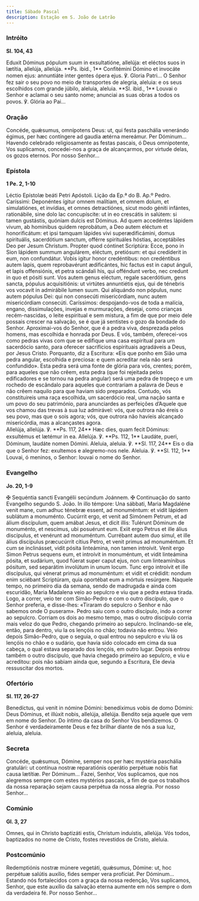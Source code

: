 ```yaml
---
title: Sábado Pascal
description: Estação em S. João de Latrão
---
```


### Intróito

**Sl. 104, 43**

<div class="side-by-side not-content">
  <span>
    Eduxit Dóminus pópulum suum in exsultatióne, allelúja: et eléctos suos in lætítia, allelúja,
    allelúja. **Ps. ibid., 1** Confitémini Dómino et invocáte nomen ejus: annuntiáte inter gentes
    ópera ejus. ℣. Gloria Patri...
  </span>
  <span>
    O Senhor fez sair o seu povo no meio de transportes de alegria, aleluia: e os seus escolhidos
    com grande júbilo, aleluia, aleluia. **Sl. ibid., 1** Louvai o Senhor e aclamai o seu santo
    nome; anunciai as suas obras a todos os povos. ℣. Glória ao Pai...
  </span>
</div>

### Oração

<div class="side-by-side not-content">
  <span>
    Concéde, quǽsumus, omnípotens Deus: ut, qui festa paschália venerándo égimus, per hæc contíngere
    ad gaudia ætérna mereámur. Per Dóminum...
  </span>
  <span>
    Havendo celebrado religiosamente as festas pascais, ó Deus omnipotente, Vos suplicamos,
    concedei-nos a graça de alcançarmos, por virtude delas, os gozos eternos. Por nosso Senhor...
  </span>
</div>

### Epístola

**1 Pe. 2, 1-10**

<div class="side-by-side not-content">
  <span>Léctio Epístolæ beáti Petri Apóstoli.</span>
  <span>Lição da Ep.ª do B. Ap.º Pedro.</span>
  <span>
    Caríssimi: Deponéntes ígitur omnem malítiam, et omnem dolum, et simulatiónes, et invídias, et
    omnes detractiónes, sicut modo géniti infántes, rationábile, sine dolo lac concupíscite: ut in
    eo crescátis in salútem: si tamen gustástis, quóniam dulcis est Dóminus. Ad quem accedéntes
    lápidem vivum, ab homínibus quidem reprobátum, a Deo autem eléctum et honorificátum: et ipsi
    tamquam lápides vivi superædificámini, domus spirituális, sacerdótium sanctum, offérre
    spirituáles hóstias, acceptábiles Deo per Jesum Christum. Propter quod cóntinet Scriptúra: Ecce,
    pono in Sion lápidem summum angulárem, eléctum, pretiósum: et qui credíderit in eum, non
    confundátur. Vobis igitur honor credéntibus: non credéntibus autem lapis, quem reprobavérunt
    ædificántes, hic factus est in caput ánguli, et lapis offensiónis, et petra scándali his, qui
    offéndunt verbo, nec credunt in quo et pósiti sunt. Vos autem genus eléctum, regale sacerdótium,
    gens sancta, pópulus acquisitiónis: ut virtútes annuntiétis ejus, qui de ténebris vos vocavit in
    admirábile lumen suum. Qui aliquándo non pópulus, nunc autem pópulus Dei: qui non consecúti
    misericórdiam, nunc autem misericórdiam consecúti.
  </span>
  <span>
    Caríssimos: despojando-vos de toda a malícia, engano, dissimulações, invejas e murmurações,
    desejai, como crianças recém-nascidas, o leite espiritual e sem mistura, a fim de que por meio
    dele possais crescer na salvação, se é que já sentistes o gozo da bondade do Senhor.
    Aproximai-vos do Senhor, que é a pedra viva, desprezada pelos homens, mas escolhida e honrada
    por Deus. E vós, também, oferecei-vos como pedras vivas com que se edifique uma casa espiritual
    para um sacerdócio santo, para oferecer sacrifícios espirituais agradáveis a Deus, por Jesus
    Cristo. Porquanto, diz a Escritura: «Eis que ponho em Sião uma pedra angular, escolhida e
    preciosa: e quem acreditar nela não será confundido». Esta pedra será uma fonte de glória para
    vós, crentes; porém, para aqueles que não crêem, esta pedra (que foi rejeitada pelos
    edificadores e se tornou na pedra angular) será uma pedra de tropeço e um rochedo de escândalo
    para aqueles que contrariam a palavra de Deus e não crêem naquilo para que haviam sido
    preparados. Contudo, vós constituireis uma raça escolhida, um sacerdócio real, uma nação santa e
    um povo do seu património, para anunciardes as perfeições d’Aquele que vos chamou das trevas à
    sua luz admirável: vós, que outrora não éreis o seu povo, mas que o sois agora; vós, que outrora
    não havíeis alcançado misericórdia, mas a alcançastes agora.
  </span>
</div>

<div class="side-by-side not-content">
  <span>
    Allelúja, allelúja. ℣. **Ps. 117, 24** Hæc dies, quam fecit Dóminus: exsultémus et lætémur in
    ea. Allelúja. ℣. **Ps. 112, 1** Laudáte, pueri, Dóminum, laudáte nomen Dómini.
  </span>
  <span>
    Aleluia, aleluia. ℣. **Sl. 117, 24** Eis o dia que o Senhor fez: exultemos e alegremo-nos nele.
    Aleluia. ℣. **Sl. 112, 1** Louvai, ó meninos, o Senhor: louvai o nome do Senhor.
  </span>
</div>

### Evangelho

**Jo. 20, 1-9**

<div class="side-by-side not-content">
  <span>
    <span class="text-red-500">✠</span> Sequéntia sancti Evangélii secúndum Joánnem.
  </span>
  <span>
    <span class="text-red-500">✠</span> Continuação do santo Evangelho segundo S. João.
  </span>
  <span>
    In illo témpore: Una sábbati, Maria Magdaléne venit mane, cum adhuc ténebræ essent, ad
    monuméntum: et vidit lápidem sublátum a monuménto. Cucúrrit ergo, et venit ad Simónem Petrum, et
    ad álium discípulum, quem amábat Jesus, et dicit illis: Tulérunt Dóminum de monuménto, et
    nescímus, ubi posuérunt eum. Exiit ergo Petrus et ille álius discípulus, et venérunt ad
    monuméntum. Currébant autem duo simul, et ille álius discípulus præcucúrrit cítius Petro, et
    venit primus ad monuméntum. Et cum se inclinásset, vidit pósita linteámina, non tamen introívit.
    Venit ergo Simon Petrus sequens eum, et introívit in monuméntum, et vidit linteámina pósita, et
    sudárium, quod fúerat super caput ejus, non cum linteamínibus pósitum, sed separátim involútum
    in unum locum. Tunc ergo introívit et ille discípulus, qui vénerat primus ad monuméntum: et
    vidit et crédidit: nondum enim sciébant Scriptúram, quia oportébat eum a mórtuis resúrgere.
  </span>
  <span>
    Naquele tempo, no primeiro dia da semana, sendo de madrugada e ainda com escuridão, Maria
    Madalena veio ao sepulcro e viu que a pedra estava tirada. Logo, a correr, veio ter com
    Simão-Pedro e com o outro discípulo, que o Senhor preferia, e disse-lhes: «Tiraram do sepulcro o
    Senhor e não sabemos onde O puseram». Pedro saiu com o outro discípulo, indo a correr ao
    sepulcro. Corriam os dois ao mesmo tempo, mas o outro discípulo corria mais veloz do que Pedro,
    chegando primeiro ao sepulcro. Inclinando-se ele, então, para dentro, viu Ia os lençóis no chão;
    todavia não entrou. Veio depois Simão-Pedro, que o seguia, o qual entrou no sepulcro e viu lá os
    lençóis no chão e o sudário, que havia sido colocado em cima da sua cabeça, o qual estava
    separado dos lençóis, em outro lugar. Depois entrou também o outro discípulo, que havia chegado
    primeiro ao sepulcro, e viu e acreditou: pois não sabiam ainda que, segundo a Escritura, Ele
    devia ressuscitar dos mortos.
  </span>
</div>

### Ofertório

**Sl. 117, 26-27**

<div class="side-by-side not-content">
  <span>
    Benedíctus, qui venit in nómine Dómini: benedíximus vobis de domo Dómini: Deus Dóminus, et
    illúxit nobis, allelúja, allelúja.
  </span>
  <span>
    Bendito seja aquele que vem em nome do Senhor. Do íntimo da casa do Senhor Vos bendizemos. O
    Senhor é verdadeiramente Deus e fez brilhar diante de nós a sua luz, aleluia, aleluia.
  </span>
</div>

### Secreta

<div class="side-by-side not-content">
  <span>
    Concéde, quǽsumus, Dómine, semper nos per hæc mystéria paschália gratulári: ut contínua nostræ
    reparatiónis operátio perpétuæ nobis fiat causa lætítiæ. Per Dóminum...
  </span>
  <span>
    Fazei, Senhor, Vos suplicamos, que nos alegremos sempre com estes mystérios pascais, a fim de
    que os trabalhos da nossa reparação sejam causa perpétua da nossa alegria. Por nosso Senhor...
  </span>
</div>

### Comúnio

**Gl. 3, 27**

<div class="side-by-side not-content">
  <span>Omnes, qui in Christo baptizáti estis, Christum induístis, allelúja.</span>
  <span>Vós todos, baptizados no nome de Cristo, fostes revestidos de Cristo, aleluia.</span>
</div>

### Postcomúnio

<div class="side-by-side not-content">
  <span>
    Redemptiónis nostræ múnere vegetáti, quǽsumus, Dómine: ut, hoc perpétuæ salútis auxílio, fides
    semper vera profíciat. Per Dóminum...
  </span>
  <span>
    Estando nós fortalecidos com a graça da nossa redenção, Vos suplicamos, Senhor, que este auxílio
    da salvação eterna aumente em nós sempre o dom da verdadeira fé. Por nosso Senhor...
  </span>
</div>
